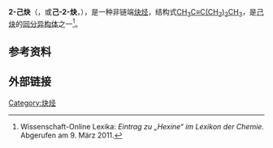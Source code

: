 {{chembox
| Watchedfields = 
| verifiedrevid = 
| ImageFile1=Hex-2-yne 200.svg
| ImageSize1=180px
| ImageName1=
| ImageFile2=
| ImageSize2=
| ImageName2=
| IUPACName=
| OtherNames=
| Section1= {{Chembox Identifiers
| ChemSpiderID_Ref = 
| ChemSpiderID = 31016
| InChI = 1S/C6H10/c1-3-5-6-4-2/h3,5H2,1-2H3
| InChIKey = MELUCTCJOARQQG-UHFFFAOYSA-N
| SMILES1 = 
| StdInChI_Ref = 
| StdInChI = 
| StdInChIKey_Ref = 
| StdInChIKey = 
| CASNo=693-02-7
| CASNo_Ref = 
| PubChem= 33629
| SMILES = CCCC#CC
}}
|Section2= {{Chembox Properties
| Formula=C<sub>6</sub>H<sub>10</sub>
| MolarMass=82.14 g/mol 
<!--n20/D 1.411-->
| Appearance= 无色液体
| Density= 0.7315g/cm<sup>3</sup>
| MeltingPtC = -89.6
| BoilingPtC = 84.5
| Solubility=
  }}
|Section3= {{Chembox Hazards
| ExternalSDS =
| NFPA-H =
| NFPA-F =
| NFPA-R = 
| FlashPtC = 
| RPhrases = 
| SPhrases = 
| AutoignitionPtC =
  }}
}}'''2-己炔'''（{{lang-en|2-Hexyne}}，或'''己-2-炔'''，{{lang|en|Hex-2-yne}}），是一种非链端[[炔烃|炔烃]]，结构式[[C6H10|CH<sub>3</sub>C≡C(CH<sub>2</sub>)<sub>2</sub>CH<sub>3</sub>]]，是[[己炔|己炔]]的[[同分异构体|同分异构体]]之一<ref name=woc>Wissenschaft-Online Lexika: ''Eintrag zu „Hexine“ im Lexikon der Chemie.'' Abgerufen am 9. März 2011.</ref>。
== 参考资料 ==
{{reflist}}
== 外部链接 ==

{{炔烃}}

[[Category:炔烃|Category:炔烃]]


{{Hydrocarbon-stub}}